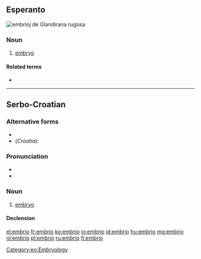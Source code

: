==Esperanto==
[[Image:Wrinkledfrog embryos.jpg|thumb|embrioj de ''Glandirana rugosa'']]
{{wikipedia|lang=eo}}

===Noun===
{{eo-noun}}
# [[embryo]]

====Related terms====
* {{l|eo|embriologio|gloss=[[embryology]]}}

[[Category:eo:Embryology]]
----

==Serbo-Croatian==

===Alternative forms===
* {{l|sh|ȅmbriōn}}
* (''Croatia''): {{l|sh|ȅmbrij}}

===Pronunciation===
* {{IPA|/êmbrio/|lang=sh}}
* {{hyphenation|em|bri|o}}

===Noun===
{{sh-noun|g=m|head=ȅmbrio|r|ембрио|е̏мбрио}}

# [[embryo]]

====Declension====
{{sh-decl-noun
|embrio|embriji
|embrija|embrija
|embriju|embrijima
|embrio|embrije
|embrio|embriji
|embriju|embrijima
|embrijem|embrijima
}}

[[el:embrio]]
[[fr:embrio]]
[[ko:embrio]]
[[io:embrio]]
[[id:embrio]]
[[hu:embrio]]
[[mg:embrio]]
[[nl:embrio]]
[[pl:embrio]]
[[ru:embrio]]
[[fi:embrio]]